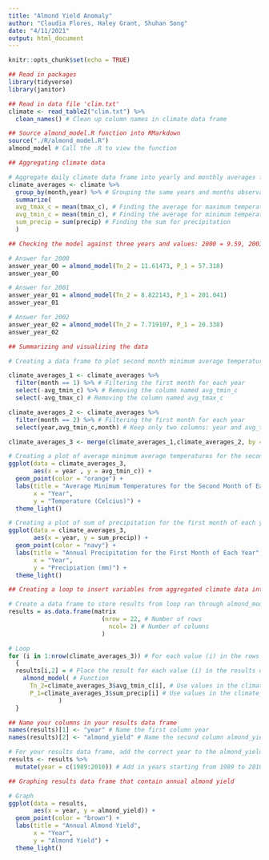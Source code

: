 ```yaml
---
title: "Almond Yield Anomaly"
author: "Claudia Flores, Haley Grant, Shuhan Song"
date: "4/11/2021"
output: html_document
---
```


```r
knitr::opts_chunk$set(echo = TRUE)
```

```r
## Read in packages
library(tidyverse)
library(janitor)
```

```r
## Read in data file 'clim.txt'
climate <- read_table2("clim.txt") %>% 
  clean_names() # Clean up column names in climate data frame
```

```r
## Source almond_model.R function into RMarkdown
source("./R/almond_model.R")
almond_model # Call the .R to view the function
```
```r
## Aggregating climate data

# Aggregate daily climate data frame into yearly and monthly averages for minimum and maximum temperature observations and sum for precipitation
climate_averages <- climate %>% 
  group_by(month,year) %>% # Grouping the same years and months observations within the year and month column to have results separated out into monthly and yearly results
  summarize(
  avg_tmax_c = mean(tmax_c), # Finding the average for maximum temperature
  avg_tmin_c = mean(tmin_c), # Finding the average for minimum temperature
  sum_precip = sum(precip) # Finding the sum for precipitation 
  )

```

```r
## Checking the model against three years and values: 2000 = 9.59, 2001 = 159.51, 2002 = 0.24

# Answer for 2000
answer_year_00 = almond_model(Tn_2 = 11.61473, P_1 = 57.318)
answer_year_00

# Answer for 2001
answer_year_01 = almond_model(Tn_2 = 8.822143, P_1 = 201.041)
answer_year_01

# Answer for 2002
answer_year_02 = almond_model(Tn_2 = 7.719107, P_1 = 20.338)
answer_year_02
```
```r
## Summarizing and visualizing the data

# Creating a data frame to plot second month minimum average temperatures and first month sum of precipitation for all years

climate_averages_1 <- climate_averages %>% 
  filter(month == 1) %>% # Filtering the first month for each year
  select(-avg_tmin_c) %>% # Removing the column named avg_tmin_c
  select(-avg_tmax_c) # Removing the column named avg_tmax_c

climate_averages_2 <- climate_averages %>% 
  filter(month == 2) %>% # Filtering the first month for each year
  select(year,avg_tmin_c,month) # Keep only two columns: year and avg_tmin_c

climate_averages_3 <- merge(climate_averages_1,climate_averages_2, by = "year") # Combine climate_averages_loop_1 and climate_averages_loop_2 data frames into one data frame called climate_averages_loop

# Creating a plot of average minimum average temperatures for the second month of each year
ggplot(data = climate_averages_3, 
       aes(x = year , y = avg_tmin_c)) + 
  geom_point(color = "orange") + 
  labs(title = "Average Minimum Temperatures for the Second Month of Each Year",
       x = "Year",
       y = "Temperature (Celcius)") +
  theme_light()

# Creating a plot of sum of precipitation for the first month of each year
ggplot(data = climate_averages_3, 
       aes(x = year, y = sum_precip)) + 
  geom_point(color = "navy") + 
  labs(title = "Annual Precipitation for the First Month of Each Year", 
       x = "Year",
       y = "Precipiation (mm)") +
  theme_light()
```


```r
## Creating a loop to insert variables from aggregated climate data into the almond_model function

# Create a data frame to store results from loop ran through almond_model.R function
results = as.data.frame(matrix
                          (nrow = 22, # Number of rows
                            ncol= 2) # Number of columns
                          )

# Loop
for (i in 1:nrow(climate_averages_3)) # For each value (i) in the rows in the climate_averages_3 data frame
  {
  results[i,2] = # Place the result for each value (i) in the results data frame in column 1
    almond_model( # Function
      Tn_2=climate_averages_3$avg_tmin_c[i], # Use values in the climate_averages_3 data frame column avg_tmin_c
      P_1=climate_averages_3$sum_precip[i] # Use values in the climate_averages_3 data frame column sum_precip
              )
  }

## Name your columns in your results data frame
names(results)[1] <- "year" # Name the first column year
names(results)[2] <- "almond_yield" # Name the second column almond_yield

# For your results data frame, add the correct year to the almond_yield result obtained from running the loop
results <- results %>% 
  mutate(year = c(1989:2010)) # Add in years starting from 1989 to 2010
```

```r
## Graphing results data frame that contain annual almond yield

# Graph
ggplot(data = results, 
       aes(x = year, y = almond_yield)) + 
  geom_point(color = "brown") + 
  labs(title = "Annual Almond Yield", 
       x = "Year",
       y = "Almond Yield") +
  theme_light()
```

